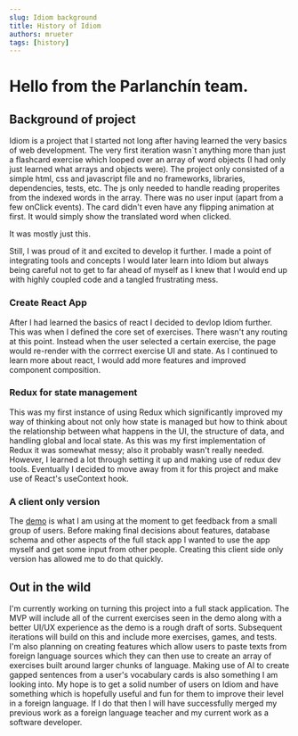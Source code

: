 ```yaml
---
slug: Idiom background
title: History of Idiom
authors: mrueter
tags: [history]
---
```



# Hello from the Parlanchín team.

## Background of project
Idiom is a project that I started not long after having learned the very basics of web development. The very first iteration wasn`t anything more than just 
a flashcard exercise which looped over an array of word objects (I had only just learned what arrays and objects were). The project only consisted of a simple 
html, css and javascript file and no frameworks, libraries, dependencies, tests, etc. The js only needed to handle reading properites from the indexed words 
in the array. There was no user input (apart from a few onClick events). The card didn't even have any flipping animation at first. It
would simply show the translated word when clicked.

It was mostly just this.
<FlashCard/>

Still, I was proud of it and excited to develop it further. I made a point of integrating tools and concepts I would later learn into Idiom
but always being careful not to get to far ahead of myself as I knew that I would end up with highly coupled code and a tangled frustrating mess.

### Create React App
After I had learned the basics of react I decided to devlop Idiom further. This was when I defined the core set of exercises. There wasn't any routing
at this point. Instead when the user selected a certain exercise, the page would re-render with the corrrect exercise UI and state. As I continued
to learn more about react, I would add more features and improved component composition. 

### Redux for state management
This was my first instance of using Redux which significantly improved my way of thinking about not only how state is managed but 
how to think about the relationship between what happens in the UI, the structure of data, and handling global and local state. As this was
my first implementation of Redux it was somewhat messy; also it probably wasn't really needed. However, I learned a lot through setting it up and making use of redux dev tools.
Eventually I decided to move away from it for this project and make use of React's useContext hook.

### A client only version
The [demo](https://idiom-vocab.vercel.app/) is what I am using at the moment to get feedback from a small group of users. Before making final decisions about features, database schema and 
other aspects of the full stack app I wanted to use the app myself and get some input from other people. Creating this client side only version has allowed me to do that 
quickly. 

## Out in the wild
I'm currently working on turning this project into a full stack application. The MVP will include all of the current exercises seen in the demo along with a better UI/UX experience as the 
demo is a rough draft of sorts. Subsequent iterations will build on this and include more exercises, games, and tests.
I'm also planning on creating features which allow users to paste texts from foreign language sources which they can then use to create an array of exercises built around larger chunks of 
language. Making use of AI to create gapped sentences from a user's vocabulary cards is also something I am looking into. My hope is to get a solid number of users 
on Idiom and have something which is hopefully useful and fun for them to improve their level in a foreign language. If I do that then I will have
successfully merged my previous work as a foreign language teacher and my current work as a software developer. 



